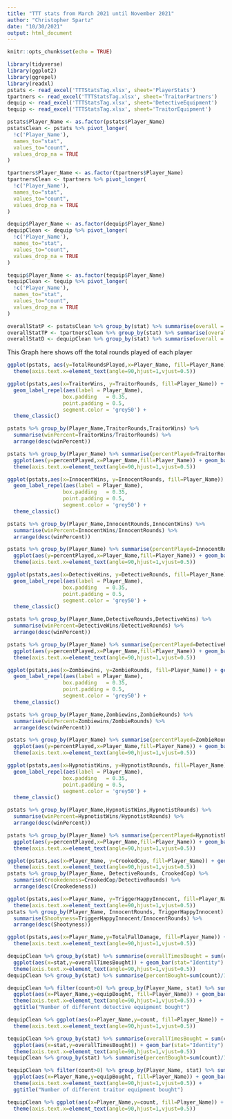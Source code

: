 ```yaml
---
title: "TTT stats from March 2021 until November 2021"
author: "Christopher Spartz"
date: "10/30/2021"
output: html_document
---
```


```r
knitr::opts_chunk$set(echo = TRUE)
```

```r
library(tidyverse)
library(ggplot2)
library(ggrepel)
library(readxl)
pstats <- read_excel('TTTStatsTag.xlsx', sheet='PlayerStats')
tpartners <- read_excel('TTTStatsTag.xlsx', sheet='TraitorPartners')
dequip <- read_excel('TTTStatsTag.xlsx', sheet='DetectiveEquipment')
tequip <- read_excel('TTTStatsTag.xlsx', sheet='TraitorEquipment')
```
```r
pstats$Player_Name <- as.factor(pstats$Player_Name)
pstatsClean <- pstats %>% pivot_longer(
  !c('Player_Name'),
  names_to="stat",
  values_to="count",
  values_drop_na = TRUE
)
```
```r
tpartners$Player_Name <- as.factor(tpartners$Player_Name)
tpartnersClean <- tpartners %>% pivot_longer(
  !c('Player_Name'),
  names_to="stat",
  values_to="count",
  values_drop_na = TRUE
)
```
```r
dequip$Player_Name <- as.factor(dequip$Player_Name)
dequipClean <- dequip %>% pivot_longer(
  !c('Player_Name'),
  names_to="stat",
  values_to="count",
  values_drop_na = TRUE
)
```
```r
tequip$Player_Name <- as.factor(tequip$Player_Name)
tequipClean <- tequip %>% pivot_longer(
  !c('Player_Name'),
  names_to="stat",
  values_to="count",
  values_drop_na = TRUE
)
```


```r
overallStatP <- pstatsClean %>% group_by(stat) %>% summarise(overall = sum(count))
overallStatTP <- tpartnersClean %>% group_by(stat) %>% summarise(overall = sum(count))
overallStatD <- dequipClean %>% group_by(stat) %>% summarise(overall = sum(count))
```

This Graph here shows off the total rounds played of each player
```r
ggplot(pstats, aes(y=TotalRoundsPlayed,x=Player_Name, fill=Player_Name)) + geom_bar(stat = "Identity") + geom_text(aes(label=TotalRoundsPlayed), vjust=1.6, color="white", size=3.5) + ggtitle("Total Rounds Played") +
  theme(axis.text.x=element_text(angle=90,hjust=1,vjust=0.5))
```

```r
ggplot(pstats,aes(x=TraitorWins, y=TraitorRounds, fill=Player_Name)) + geom_point() + ggtitle("Traitor Rounds vs. Traitor wins") +
  geom_label_repel(aes(label = Player_Name),
                  box.padding   = 0.35, 
                  point.padding = 0.5,
                  segment.color = 'grey50') +
  theme_classic()

pstats %>% group_by(Player_Name,TraitorRounds,TraitorWins) %>% 
  summarise(winPercent=TraitorWins/TraitorRounds) %>%
  arrange(desc(winPercent))
```
```r
pstats %>% group_by(Player_Name) %>% summarise(percentPlayed=TraitorRounds/TotalRoundsPlayed) %>% 
  ggplot(aes(y=percentPlayed,x=Player_Name,fill=Player_Name)) + geom_bar(stat = "Identity") + ggtitle("Percent of rounds played as traitor") +
  theme(axis.text.x=element_text(angle=90,hjust=1,vjust=0.5))
```

```r
ggplot(pstats,aes(x=InnocentWins, y=InnocentRounds, fill=Player_Name)) + geom_point() + ggtitle("Innocent Rounds vs. Innocent wins") +
  geom_label_repel(aes(label = Player_Name),
                  box.padding   = 0.35, 
                  point.padding = 0.5,
                  segment.color = 'grey50') +
  theme_classic()

pstats %>% group_by(Player_Name,InnocentRounds,InnocentWins) %>% 
  summarise(winPercent=InnocentWins/InnocentRounds) %>%
  arrange(desc(winPercent))
```
```r
pstats %>% group_by(Player_Name) %>% summarise(percentPlayed=InnocentRounds/TotalRoundsPlayed) %>% 
  ggplot(aes(y=percentPlayed,x=Player_Name,fill=Player_Name)) + geom_bar(stat = "Identity") + ggtitle("Percent of rounds played as innocent") +
  theme(axis.text.x=element_text(angle=90,hjust=1,vjust=0.5))
```


```r
ggplot(pstats,aes(x=DetectiveWins, y=DetectiveRounds, fill=Player_Name)) + geom_point() + ggtitle("Detective Rounds vs. Detective wins") +
  geom_label_repel(aes(label = Player_Name),
                  box.padding   = 0.35, 
                  point.padding = 0.5,
                  segment.color = 'grey50') +
  theme_classic()

pstats %>% group_by(Player_Name,DetectiveRounds,DetectiveWins) %>% 
  summarise(winPercent=DetectiveWins/DetectiveRounds) %>%
  arrange(desc(winPercent))
```
```r
pstats %>% group_by(Player_Name) %>% summarise(percentPlayed=DetectiveRounds/TotalRoundsPlayed) %>% 
  ggplot(aes(y=percentPlayed,x=Player_Name,fill=Player_Name)) + geom_bar(stat = "Identity") + ggtitle("Percent of rounds played as detective") +
  theme(axis.text.x=element_text(angle=90,hjust=1,vjust=0.5))
```

```r
ggplot(pstats,aes(x=Zombiewins, y=ZombieRounds, fill=Player_Name)) + geom_point() + ggtitle("Zombie Rounds vs. Zombie wins") +
  geom_label_repel(aes(label = Player_Name),
                  box.padding   = 0.35, 
                  point.padding = 0.5,
                  segment.color = 'grey50') +
  theme_classic()

pstats %>% group_by(Player_Name,Zombiewins,ZombieRounds) %>% 
  summarise(winPercent=Zombiewins/ZombieRounds) %>%
  arrange(desc(winPercent))
```
```r
pstats %>% group_by(Player_Name) %>% summarise(percentPlayed=ZombieRounds/TotalRoundsPlayed) %>% 
  ggplot(aes(y=percentPlayed,x=Player_Name,fill=Player_Name)) + geom_bar(stat = "Identity") + ggtitle("Percent of rounds played as zombie") +
  theme(axis.text.x=element_text(angle=90,hjust=1,vjust=0.5))
```

```r
ggplot(pstats,aes(x=HypnotistWins, y=HypnotistRounds, fill=Player_Name)) + geom_point() + ggtitle("Hypnotist Rounds vs. Hypnotist wins") +
  geom_label_repel(aes(label = Player_Name),
                  box.padding   = 0.35, 
                  point.padding = 0.5,
                  segment.color = 'grey50') +
  theme_classic()

pstats %>% group_by(Player_Name,HypnotistWins,HypnotistRounds) %>% 
  summarise(winPercent=HypnotistWins/HypnotistRounds) %>%
  arrange(desc(winPercent))
```
```r
pstats %>% group_by(Player_Name) %>% summarise(percentPlayed=HypnotistRounds/TotalRoundsPlayed) %>% 
  ggplot(aes(y=percentPlayed,x=Player_Name,fill=Player_Name)) + geom_bar(stat = "Identity") + ggtitle("Percent of rounds played as hypnotist") +
  theme(axis.text.x=element_text(angle=90,hjust=1,vjust=0.5))
```

```r
ggplot(pstats,aes(x=Player_Name, y=CrookedCop, fill=Player_Name)) + geom_bar(stat="identity") + geom_text(aes(label=CrookedCop), vjust=1.6, color="white", size=3.5) + ggtitle("Amount of Innocents killed as detective") +
  theme(axis.text.x=element_text(angle=90,hjust=1,vjust=0.5))
pstats %>% group_by(Player_Name, DetectiveRounds, CrookedCop) %>% 
  summarise(Crookedeness=CrookedCop/DetectiveRounds) %>%
  arrange(desc(Crookedeness))
```

```r
ggplot(pstats,aes(x=Player_Name, y=TriggerHappyInnocent, fill=Player_Name)) + geom_bar(stat="identity") + geom_text(aes(label=TriggerHappyInnocent), vjust=1.6, color="white", size=3.5) + ggtitle("Amount of Innocents killed as an Innocent") +
  theme(axis.text.x=element_text(angle=90,hjust=1,vjust=0.5))
pstats %>% group_by(Player_Name, InnocentRounds, TriggerHappyInnocent) %>% 
  summarise(Shootyness=TriggerHappyInnocent/InnocentRounds) %>%
  arrange(desc(Shootyness))
```

```r
ggplot(pstats,aes(x=Player_Name,y=TotalFallDamage, fill=Player_Name)) + geom_bar(stat = "Identity")  + geom_text(aes(label=TotalFallDamage), vjust=1.6, color="Blue", size=3.5) + ggtitle("People least safe near ledges") +
  theme(axis.text.x=element_text(angle=90,hjust=1,vjust=0.5))
```


```r
dequipClean %>% group_by(stat) %>% summarise(overallTimesBought = sum(count)) %>%
  ggplot(aes(x=stat,y=overallTimesBought)) + geom_bar(stat="Identity") + geom_text(aes(label=overallTimesBought), vjust=1.6, color="Red", size=2.5) + ggtitle("Times each detective equipment was bought") +
  theme(axis.text.x=element_text(angle=90,hjust=1,vjust=0.5))
dequipClean %>% group_by(stat) %>% summarise(percentBought=sum(count)/1172) %>% arrange(desc(percentBought))
```
```r
dequipClean %>% filter(count>0) %>% group_by(Player_Name, stat) %>% summarise(equipBought=n()) %>% 
  ggplot(aes(x=Player_Name,y=equipBought, fill=Player_Name)) + geom_bar(stat = "Identity")  +
  theme(axis.text.x=element_text(angle=90,hjust=1,vjust=0.5)) + 
  ggtitle("Number of different detective equipment bought")

```



```r
dequipClean %>% ggplot(aes(x=Player_Name,y=count, fill=Player_Name)) + geom_bar(stat = "Identity") + facet_wrap(~stat, ncol=5, scales = "free_y") +
  theme(axis.text.x=element_text(angle=90,hjust=1,vjust=0.5))
```


```r
tequipClean %>% group_by(stat) %>% summarise(overallTimesBought = sum(count)) %>%
  ggplot(aes(x=stat,y=overallTimesBought)) + geom_bar(stat="Identity") + geom_text(aes(label=overallTimesBought), vjust=1.6, color="Red", size=2.5) + ggtitle("Times each traitor equipment was bought") +
  theme(axis.text.x=element_text(angle=90,hjust=1,vjust=0.5))
tequipClean %>% group_by(stat) %>% summarise(percentBought=sum(count)/1172) %>% arrange(desc(percentBought))
```
```r
tequipClean %>% filter(count>0) %>% group_by(Player_Name, stat) %>% summarise(equipBought=n()) %>% 
  ggplot(aes(x=Player_Name,y=equipBought, fill=Player_Name)) + geom_bar(stat = "Identity")  +
  theme(axis.text.x=element_text(angle=90,hjust=1,vjust=0.5)) + 
  ggtitle("Number of different traitor equipment bought")

```



```r
tequipClean %>% ggplot(aes(x=Player_Name,y=count, fill=Player_Name)) + geom_bar(stat = "Identity") + facet_wrap(~stat, ncol=6, scales = "free_y") +
  theme(axis.text.x=element_text(angle=90,hjust=1,vjust=0.5))
```


